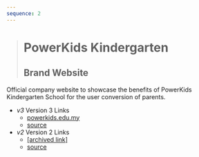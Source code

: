 ```yaml
---
sequence: 2
---
```



> # PowerKids Kindergarten
>
> ## Brand Website

Official company website to showcase the benefits of PowerKids Kindergarten School for the user conversion of parents.

- _<Icon name="lucide:link" />v3_ <span class="sr-only">Version 3 Links</span>
  - [<Icon name="lucide:globe" />powerkids.edu.my](https://powerkids.edu.my)
  - [<Icon name="mdi:github" />source](https://github.com/chuangcaleb/powerkids-site)
- _<Icon name="lucide:link" />v2_ <span class="sr-only">Version 2 Links</span>
  - [<Icon name="lucide:globe" />[archived link]](https://web.archive.org/web/20230223190115/http://powerkids.edu.my/)
  - [<Icon name="mdi:github" />source](https://github.com/chuangcaleb/powerkids-site)
